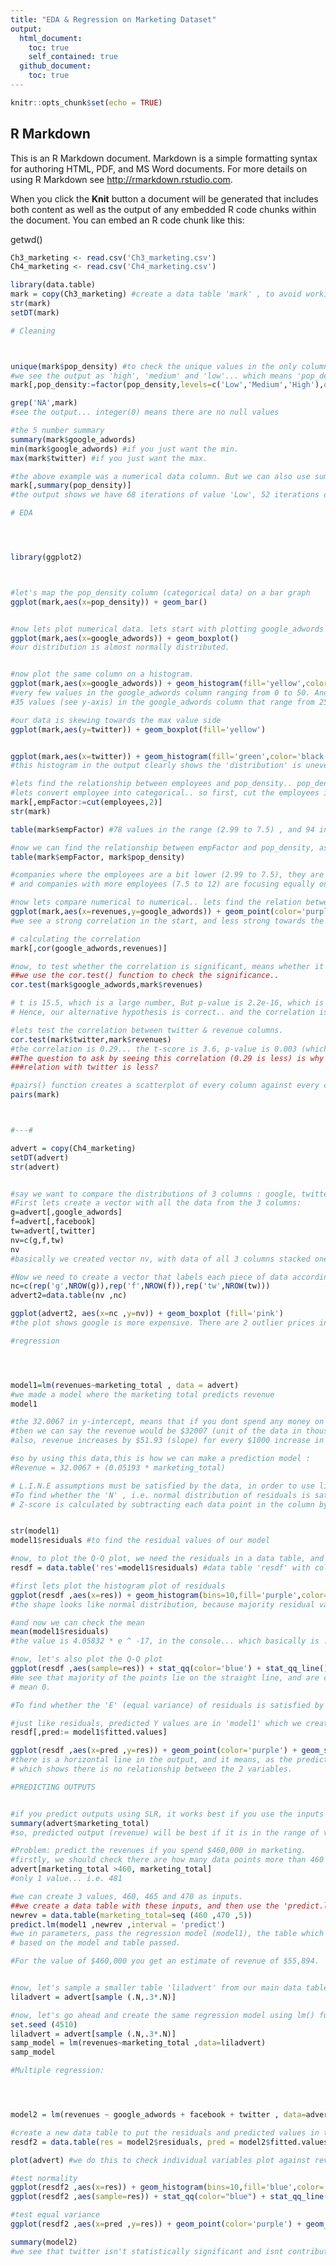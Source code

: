---
title: "EDA & Regression on Marketing Dataset"
output:
  html_document:
    toc: true
    self_contained: true
  github_document:
    toc: true
---

```{r setup, include=FALSE}
knitr::opts_chunk$set(echo = TRUE)
```

## R Markdown

This is an R Markdown document. Markdown is a simple formatting syntax for authoring HTML, PDF, and MS Word documents. For more details on using R Markdown see <http://rmarkdown.rstudio.com>.

When you click the **Knit** button a document will be generated that includes both content as well as the output of any embedded R code chunks within the document. You can embed an R code chunk like this:

getwd()

```{r Read data, echo=TRUE}
Ch3_marketing <- read.csv('Ch3_marketing.csv')
Ch4_marketing <- read.csv('Ch4_marketing.csv')
```


```{r Initialize, echo=TRUE}
library(data.table)
mark = copy(Ch3_marketing) #create a data table 'mark' , to avoid working on the original table
str(mark)
setDT(mark)
```

```{r Cleaning, echo=TRUE}
# Cleaning



unique(mark$pop_density) #to check the unique values in the only column that is of character datatype
#we see the output as 'high', 'medium' and 'low'... which means 'pop_density' is a ordinal column. So, we convert it into a factor.
mark[,pop_density:=factor(pop_density,levels=c('Low','Medium','High'),ordered=T)]

grep('NA',mark)
#see the output... integer(0) means there are no null values

#the 5 number summary
summary(mark$google_adwords)
min(mark$google_adwords) #if you just want the min.
max(mark$twitter) #if you just want the max.

#the above example was a numerical data column. But we can also use summary() on a categorical column.
mark[,summary(pop_density)]
#the output shows we have 68 iterations of value 'Low', 52 iterations of 'Medium' and 52 of 'High'
```
```{r EDA, echo=TRUE}
# EDA




library(ggplot2)



#let's map the pop_density column (categorical data) on a bar graph
ggplot(mark,aes(x=pop_density)) + geom_bar()


#now lets plot numerical data. lets start with plotting google_adwords on box plot.
ggplot(mark,aes(x=google_adwords)) + geom_boxplot()
#our distribution is almost normally distributed.


#now plot the same column on a histogram.
ggplot(mark,aes(x=google_adwords)) + geom_histogram(fill='yellow',color='black',binwidth=50)
#very few values in the google_adwords column ranging from 0 to 50. And there are more than #
#35 values (see y-axis) in the google_adwords column that range from 250 to 300.

#our data is skewing towards the max value side
ggplot(mark,aes(y=twitter)) + geom_boxplot(fill='yellow')


ggplot(mark,aes(x=twitter)) + geom_histogram(fill='green',color='black',bins=10)
#this histogram in the output clearly shows the 'distribution' is uneven.. and towards the right, we see the anomaly outliers around 120 range.

#lets find the relationship between employees and pop_density.. pop_density is categorical column, employees is numerical value column.#
#lets convert employee into categorical.. so first, cut the employees into 2 groups using cut().
mark[,empFactor:=cut(employees,2)]
str(mark)

table(mark$empFactor) #78 values in the range (2.99 to 7.5) , and 94 in (7.5 to 12)

#now we can find the relationship between empFactor and pop_density, as both are categorical now.
table(mark$empFactor, mark$pop_density)

#companies where the employees are a bit lower (2.99 to 7.5), they are focusing more on the 'Low' population densities (35).#
# and companies with more employees (7.5 to 12) are focusing equally on low, medium and high population densities (33,31,30)

#now lets compare numerical to numerical.. lets find the relation between google_adwords and revenues. We do this using Scatter Plots.
ggplot(mark,aes(x=revenues,y=google_adwords)) + geom_point(color='purple')
#we see a strong correlation in the start, and less strong towards the end.

# calculating the correlation
mark[,cor(google_adwords,revenues)]

#now, to test whether the correlation is significant, means whether it is due to random chance, or whether it actually is significant, ##
##we use the cor.test() function to check the significance..
cor.test(mark$google_adwords,mark$revenues)

# t is 15.5, which is a large number, But p-value is 2.2e-16, which is almost 0.0000002.. which is almost 0.
# Hence, our alternative hypothesis is correct.. and the correlation is statistically significant,

#lets test the correlation between twitter & revenue columns.
cor.test(mark$twitter,mark$revenues)
#the correlation is 0.29... the t-score is 3.6, p-value is 0.003 (which is not very very less as the previous example above). ##
##The question to ask by seeing this correlation (0.29 is less) is why are they spending money on twitter advertising if revenue's ###
###relation with twitter is less?

#pairs() function creates a scatterplot of every column against every column in the datatable.
pairs(mark)



#---#
```

```{r Regression, echo=TRUE}
advert = copy(Ch4_marketing)
setDT(advert)
str(advert)


#say we want to compare the distributions of 3 columns : google, twitter and facebook
#First lets create a vector with all the data from the 3 columns:
g=advert[,google_adwords]
f=advert[,facebook]
tw=advert[,twitter]
nv=c(g,f,tw)
nv
#basically we created vector nv, with data of all 3 columns stacked one below the other in it.

#Now we need to create a vector that labels each piece of data according to what column belongs to (our categorical data):
nc=c(rep('g',NROW(g)),rep('f',NROW(f)),rep('tw',NROW(tw)))
advert2=data.table(nv ,nc)

ggplot(advert2, aes(x=nc ,y=nv)) + geom_boxplot (fill='pink')
#the plot shows google is more expensive. There are 2 outlier prices in twitter marketing.
```

```{r Simple Regression, echo=TRUE}
#regression




model1=lm(revenues~marketing_total , data = advert)
#we made a model where the marketing total predicts revenue
model1

#the 32.0067 in y-intercept, means that if you dont spend any money on marketing (basically X is zero dollars),
#then we can say the revenue would be $32007 (unit of the data in thousands)..
#also, revenue increases by $51.93 (slope) for every $1000 increase in total marketing

#so by using this data,this is how we can make a prediction model :
#Revenue = 32.0067 + (0.05193 * marketing_total)

# L.I.N.E assumptions must be satisfied by the data, in order to use linear regression.
#To find whether the 'N' , i.e. normal distribution of residuals is satisfied by the data, we run these series of tests :-
# Z-score is calculated by subtracting each data point in the column by it's mean, and dividing that number by the SD of that column.


str(model1)
model1$residuals #to find the residual values of our model

#now, to plot the Q-Q plot, we need the residuals in a data table, and the Z-scores are calculated by ggplot() itself...
resdf = data.table('res'=model1$residuals) #data table 'resdf' with column 'res' which basically are our residuals

#first lets plot the histogram plot of residuals
ggplot(resdf ,aes(x=res)) + geom_histogram(bins=10,fill='purple',color='black')
#the shape looks like normal distribution, because majority residual values are near 0.

#and now we can check the mean
mean(model1$residuals)
#the value is 4.05832 * e ^ -17, in the console... which basically is : 0.000000000000000000040583... which is essentially zero.

#now, let's also plot the Q-Q plot
ggplot(resdf ,aes(sample=res)) + stat_qq(color='blue') + stat_qq_line()
#We see that majority of the points lie on the straight line, and are clustered in the center... so we can say it is normally distributed with ##
# mean 0.

#To find whether the 'E' (equal variance) of residuals is satisfied by the data, we have to show that there is no pattern between to the residual errors.

#just like residuals, predicted Y values are in 'model1' which we created. We can add a 'pred' column in the resdf table, to plot it further.
resdf[,pred:= model1$fitted.values]

ggplot(resdf ,aes(x=pred ,y=res)) + geom_point(color='purple') + geom_smooth(method='lm')
#there is a horizontal line in the output, and it means, as the predicted Y values increase or decrease, it has zero effects on the residuals.
# which shows there is no relationship between the 2 variables.
```

```{r Predictions, echo=TRUE}
#PREDICTING OUTPUTS


#if you predict outputs using SLR, it works best if you use the inputs within the range of the existing data. Eg:
summary(advert$marketing_total)
#so, predicted output (revenue) will be best if it is in the range of values [53.65 to 481] of the marketing_total data (input variable)

#Problem: predict the revenues if you spend $460,000 in marketing.
#firstly, we should check there are how many data points more than 460 in the marketing column
advert[marketing_total >460, marketing_total]
#only 1 value... i.e. 481

#we can create 3 values, 460, 465 and 470 as inputs.
##we create a data table with these inputs, and then use the 'predict.lm()' function to estimate the outputs.
newrev = data.table(marketing_total=seq (460 ,470 ,5))
predict.lm(model1 ,newrev ,interval = 'predict')
#we in parameters, pass the regression model (model1), the table which we want as input, and interval = 'predict' says we want to predict
# based on the model and table passed.

#For the value of $460,000 you get an estimate of revenue of $55,894.


#now, let's sample a smaller table 'liladvert' from our main data table 'advert', using the sample() function
liladvert = advert[sample (.N,.3*.N)]

#now, let's go ahead and create the same regression model using lm() function, but now on the 'liladvert' table.
set.seed (4510)
liladvert = advert[sample (.N,.3*.N)]
samp_model = lm(revenues~marketing_total ,data=liladvert)
samp_model

```



```{r Outputs, echo=TRUE}
#Multiple regression:




model2 = lm(revenues ~ google_adwords + facebook + twitter , data=advert)

#create a new data table to put the residuals and predicted values in the table in order to plot graphs
resdf2 = data.table(res = model2$residuals, pred = model2$fitted.values)

plot(advert) #we do this to check individual variables plot against revenue variable to check linearity

#test normality
ggplot(resdf2 ,aes(x=res)) + geom_histogram(bins=10,fill='blue',color='white')
ggplot(resdf2 ,aes(sample=res)) + stat_qq(color="blue") + stat_qq_line()

#test equal variance
ggplot(resdf2 ,aes(x=pred ,y=res)) + geom_point(color='purple') + geom_smooth(method = 'lm')

summary(model2)
#we see that twitter isn't statistically significant and isnt contributing a lot to the rev, as it's p-value is > 0.05
```






